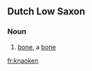 ==Dutch Low Saxon==

===Noun===
{{head|nds-nl|noun}}

# {{context|Drents}} [[bone]], a [[bone]]

[[fr:knaoken]]